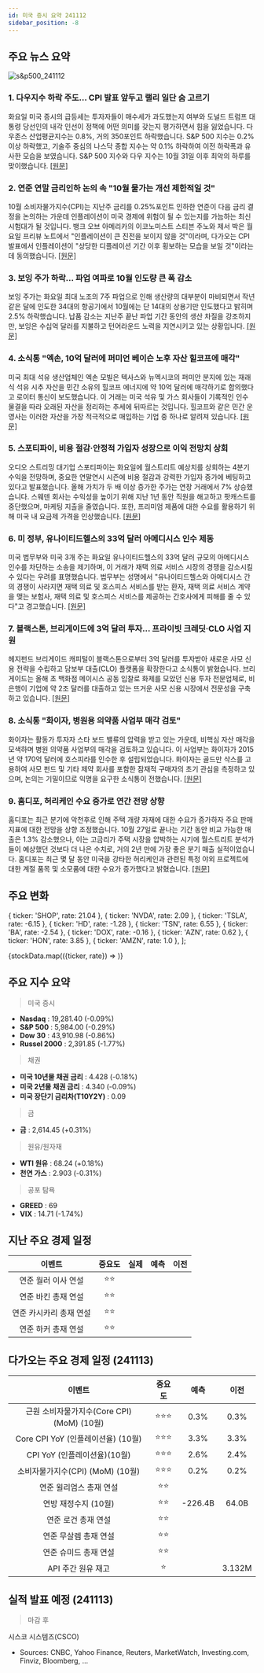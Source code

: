 ```yaml
---
id: 미국 증시 요약 241112
sidebar_position: -8
---
```


## 주요 뉴스 요약

![s&p500_241112](/map/241112.png)

### 1. **다우지수 하락 주도... CPI 발표 앞두고 랠리 일단 숨 고르기**

화요일 미국 증시의 급등세는 투자자들이 매수세가 과도했는지 여부와 도널드 트럼프 대통령 당선인의 내각 인선이 정책에 어떤 의미를 갖는지 평가하면서 힘을 잃었습니다. 다우존스 산업평균지수는 0.8%, 거의 350포인트 하락했습니다. S&P 500 지수는 0.2% 이상 하락했고, 기술주 중심의 나스닥 종합 지수는 약 0.1% 하락하여 이전 하락폭과 유사한 모습을 보였습니다. S&P 500 지수와 다우 지수는 10월 31일 이후 최악의 하루를 맞이했습니다. [[원문]](https://finance.yahoo.com/news/live/stock-market-today-dow-leads-stocks-down-as-rally-takes-a-break-before-cpi-report-121206480.html)

### 2. **연준 연말 금리인하 논의 속 "10월 물가는 개선 제한적일 것"**

10월 소비자물가지수(CPI)는 지난주 금리를 0.25%포인트 인하한 연준이 다음 금리 결정을 논의하는 가운데 인플레이션이 미국 경제에 위험이 될 수 있는지를 가늠하는 최신 시험대가 될 것입니다. 뱅크 오브 아메리카의 이코노미스트 스티븐 주노와 제서 박은 월요일 프리뷰 노트에서 "인플레이션이 큰 진전을 보이지 않을 것"이라며, 다가오는 CPI 발표에서 인플레이션이 "상당한 디플레이션 기간 이후 횡보하는 모습을 보일 것"이라는 데 동의했습니다. [[원문]](https://finance.yahoo.com/news/inflation-unlikely-to-show-much-progress-in-october-as-fed-debates-year-end-rate-cuts-171958722.html)

### 3. **보잉 주가 하락... 파업 여파로 10월 인도량 큰 폭 감소**

보잉 주가는 화요일 최대 노조의 7주 파업으로 인해 생산량의 대부분이 마비되면서 작년 같은 달에 인도한 34대의 항공기에서 10월에는 단 14대의 상용기만 인도했다고 밝히며 2.5% 하락했습니다. 납품 감소는 지난주 끝난 파업 기간 동안의 생산 차질을 강조하지만, 보잉은 수십억 달러를 지불하고 턴어라운드 노력을 지연시키고 있는 상황입니다. [[원문]](https://finance.yahoo.com/news/boeing-stock-slides-as-company-posts-sharp-decline-in-october-deliveries-due-to-strike-181537950.html)

### 4. **소식통 "엑손, 10억 달러에 퍼미언 베이슨 노후 자산 힐코프에 매각"**

미국 최대 석유 생산업체인 엑손 모빌은 텍사스와 뉴멕시코의 퍼미안 분지에 있는 재래식 석유 시추 자산을 민간 소유의 힐코프 에너지에 약 10억 달러에 매각하기로 합의했다고 로이터 통신이 보도했습니다. 이 거래는 미국 석유 및 가스 회사들이 기록적인 인수 물결을 따라 오래된 자산을 정리하는 추세에 뒤따르는 것입니다. 힐코프와 같은 민간 운영사는 이러한 자산을 가장 적극적으로 매입하는 기업 중 하나로 알려져 있습니다. [[원문]](https://www.reuters.com/markets/deals/exxon-sell-older-permian-assets-hilcorp-1-billion-deal-sources-say-2024-11-12/)

### 5. **스포티파이, 비용 절감·안정적 가입자 성장으로 이익 전망치 상회**

오디오 스트리밍 대기업 스포티파이는 화요일에 월스트리트 예상치를 상회하는 4분기 수익을 전망하며, 중요한 연말연시 시즌에 비용 절감과 강력한 가입자 증가에 베팅하고 있다고 발표했습니다. 올해 가치가 두 배 이상 증가한 주가는 연장 거래에서 7% 상승했습니다. 스웨덴 회사는 수익성을 높이기 위해 지난 1년 동안 직원을 해고하고 팟캐스트를 중단했으며, 마케팅 지출을 줄였습니다. 또한, 프리미엄 제품에 대한 수요를 활용하기 위해 미국 내 요금제 가격을 인상했습니다. [[원문]](https://www.reuters.com/business/media-telecom/spotify-forecasts-profit-above-estimates-cost-cuts-steady-user-growth-2024-11-12/)

### 6. **미 정부, 유나이티드헬스의 33억 달러 아메디시스 인수 제동**

미국 법무부와 미국 3개 주는 화요일 유나이티드헬스의 33억 달러 규모의 아메디시스 인수를 차단하는 소송을 제기하며, 이 거래가 재택 의료 서비스 시장의 경쟁을 감소시킬 수 있다는 우려를 표명했습니다. 법무부는 성명에서 "유나이티드헬스와 아메디시스 간의 경쟁이 사라지면 재택 의료 및 호스피스 서비스를 받는 환자, 재택 의료 서비스 계약을 맺는 보험사, 재택 의료 및 호스피스 서비스를 제공하는 간호사에게 피해를 줄 수 있다"고 경고했습니다. [[원문]](https://www.reuters.com/legal/us-sues-block-unitedhealths-33-bln-purchase-amedisys-2024-11-12/)

### 7. **블랙스톤, 브리게이드에 3억 달러 투자... 프라이빗 크레딧·CLO 사업 지원**

헤지펀드 브리게이드 캐피털이 블랙스톤으로부터 3억 달러를 투자받아 새로운 사모 신용 전략을 수립하고 담보부 대출(CLO) 플랫폼을 확장한다고 소식통이 밝혔습니다. 브리게이드는 올해 초 백화점 메이시스 공동 입찰로 화제를 모았던 신용 투자 전문업체로, 비은행이 기업에 약 2조 달러를 대출하고 있는 뜨거운 사모 신용 시장에서 전문성을 구축하고 있습니다. [[원문]](https://www.reuters.com/business/finance/blackstone-backs-brigade-with-300-million-investment-private-credit-clos-2024-11-12/)

### 8. **소식통 "화이자, 병원용 의약품 사업부 매각 검토"**

화이자는 활동가 투자자 스타 보드 밸류의 압력을 받고 있는 가운데, 비핵심 자산 매각을 모색하며 병원 의약품 사업부의 매각을 검토하고 있습니다. 이 사업부는 화이자가 2015년 약 170억 달러에 호스피라를 인수한 후 설립되었습니다. 화이자는 골드만 삭스를 고용하여 사모 펀드 및 기타 제약 회사를 포함한 잠재적 구매자의 초기 관심을 측정하고 있으며, 논의는 기밀이므로 익명을 요구한 소식통이 전했습니다. [[원문]](https://www.reuters.com/business/healthcare-pharmaceuticals/pfizer-explores-sale-hospital-drugs-unit-sources-say-2024-11-12/)

### 9. **홈디포, 허리케인 수요 증가로 연간 전망 상향**

홈디포는 최근 분기에 악천후로 인해 주택 개량 자재에 대한 수요가 증가하자 주요 판매 지표에 대한 전망을 상향 조정했습니다. 10월 27일로 끝나는 기간 동안 비교 가능한 매출은 1.3% 감소했으나, 이는 고금리가 주택 시장을 압박하는 시기에 월스트리트 분석가들이 예상했던 것보다 더 나은 수치로, 거의 2년 만에 가장 좋은 분기 매출 실적이었습니다. 홈디포는 최근 몇 달 동안 미국을 강타한 허리케인과 관련된 특정 야외 프로젝트에 대한 계절 품목 및 소모품에 대한 수요가 증가했다고 밝혔습니다. [[원문]](https://www.bloomberg.com/news/articles/2024-11-12/home-depot-hd-raises-outlook-on-hints-of-improving-demand)

## 주요 변화

  { ticker: 'SHOP', rate: 21.04 },
  { ticker: 'NVDA', rate: 2.09 },
  { ticker: 'TSLA', rate: -6.15 },
  { ticker: 'HD', rate: -1.28 },
  { ticker: 'TSN', rate: 6.55 },
  { ticker: 'BA', rate: -2.54 },
  { ticker: 'DOX', rate: -0.16 },
  { ticker: 'AZN', rate: 0.62 },
  { ticker: 'HON', rate: 3.85 },
  { ticker: 'AMZN', rate: 1.0 },
];

{stockData.map(({ticker, rate}) => <StockCardMini key={ticker} ticker={ticker} rate={rate}></StockCardMini>)}

## 주요 지수 요약

> 미국 증시

- **Nasdaq** : 19,281.40 (-0.09%)
- **S&P 500** : 5,984.00 (-0.29%)
- **Dow 30** : 43,910.98 (-0.86%)
- **Russel 2000** : 2,391.85 (-1.77%)

> 채권

- **미국 10년물 채권 금리** : 4.428 (-0.18%)
- **미국 2년물 채권 금리** : 4.340 (-0.09%)
- **미국 장단기 금리차(T10Y2Y)** : 0.09

> 금

- **금** : 2,614.45 (+0.31%)

> 원유/원자재

- **WTI 원유** : 68.24 (+0.18%)
- **천연 가스** : 2.903 (-0.31%)

> 공포 탐욕

- **GREED** : 69
- **VIX** : 14.71 (-1.74%)

## 지난 주요 경제 일정

|         이벤트          | 중요도 | 실제 | 예측 | 이전 |
| :---------------------: | :----: | :--: | :--: | :--: |
|   연준 월러 이사 연설   |  ⭐⭐  |      |      |      |
|   연준 바킨 총재 연설   |  ⭐⭐  |      |      |      |
| 연준 카시카리 총재 연설 |  ⭐⭐  |      |      |      |
|   연준 하커 총재 연설   |  ⭐⭐  |      |      |      |

## 다가오는 주요 경제 일정 (241113)

|                   이벤트                   | 중요도 |  예측   |  이전  |
| :----------------------------------------: | :----: | :-----: | :----: |
| 근원 소비자물가지수(Core CPI) (MoM) (10월) | ⭐⭐⭐ |  0.3%   |  0.3%  |
|     Core CPI YoY (인플레이션율) (10월)     | ⭐⭐⭐ |  3.3%   |  3.3%  |
|        CPI YoY (인플레이션율)(10월)        | ⭐⭐⭐ |  2.6%   |  2.4%  |
|      소비자물가지수(CPI) (MoM) (10월)      | ⭐⭐⭐ |  0.2%   |  0.2%  |
|          연준 윌리엄스 총재 연설           |  ⭐⭐  |         |        |
|            연방 재정수지 (10월)            |  ⭐⭐  | -226.4B | 64.0B  |
|            연준 로건 총재 연설             |  ⭐⭐  |         |        |
|           연준 무살렘 총재 연설            |  ⭐⭐  |         |        |
|           연준 슈미드 총재 연설            |  ⭐⭐  |         |        |
|             API 주간 원유 재고             |   ⭐   |         | 3.132M |

## 실적 발표 예정 (241113)

> 마감 후

시스코 시스템즈(CSCO)

- Sources: CNBC, Yahoo Finance, Reuters, MarketWatch, Investing.com, Finviz, Bloomberg, ...
